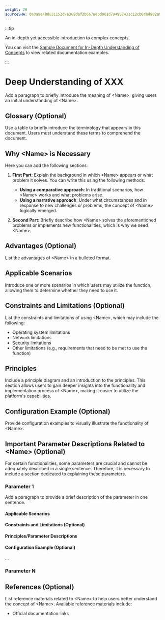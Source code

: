 ```yaml
---
weight: 20
sourceSHA: 0a0a9e48d631152c7a369daf2b667aebd961d794957431c12cb8dbd902a939f0
---
```


:::tip

An in-depth yet accessible introduction to complex concepts.

You can visit the [Sample Document for In-Depth Understanding of Concepts](https://product-doc-guide.alauda.cn/template/concept/insight_example.html) to view related documentation examples.

:::

# Deep Understanding of XXX

Add a paragraph to briefly introduce the meaning of \<Name>, giving users an initial understanding of \<Name>.

## Glossary (Optional)

Use a table to briefly introduce the terminology that appears in this document. Users must understand these terms to comprehend the document.

## Why \<Name> is Necessary

Here you can add the following sections:

1. **First Part**: Explain the background in which \<Name> appears or what problem it solves. You can write this using the following methods:

   - **Using a comparative approach**: In traditional scenarios, how \<Name> works and what problems arise.
   - **Using a narrative approach**: Under what circumstances and in response to new challenges or problems, the concept of \<Name> logically emerged.

2. **Second Part**: Briefly describe how \<Name> solves the aforementioned problems or implements new functionalities, which is why we need \<Name>.

## Advantages (Optional)

List the advantages of \<Name> in a bulleted format.

## Applicable Scenarios

Introduce one or more scenarios in which users may utilize the function, allowing them to determine whether they need to use it.

## Constraints and Limitations (Optional)

List the constraints and limitations of using \<Name>, which may include the following:

- Operating system limitations
- Network limitations
- Security limitations
- Other limitations (e.g., requirements that need to be met to use the function)

## Principles

Include a principle diagram and an introduction to the principles. This section allows users to gain deeper insights into the functionality and implementation process of \<Name>, making it easier to utilize the platform's capabilities.

## Configuration Example (Optional)

Provide configuration examples to visually illustrate the functionality of \<Name>.

## Important Parameter Descriptions Related to \<Name> (Optional)

For certain functionalities, some parameters are crucial and cannot be adequately described in a single sentence. Therefore, it is necessary to include a section dedicated to explaining these parameters.

### Parameter 1

Add a paragraph to provide a brief description of the parameter in one sentence.

#### Applicable Scenarios

#### Constraints and Limitations (Optional)

#### Principles/Parameter Descriptions

#### Configuration Example (Optional)

...

### Parameter N

## References (Optional)

List reference materials related to \<Name> to help users better understand the concept of \<Name>. Available reference materials include:

- Official documentation links
